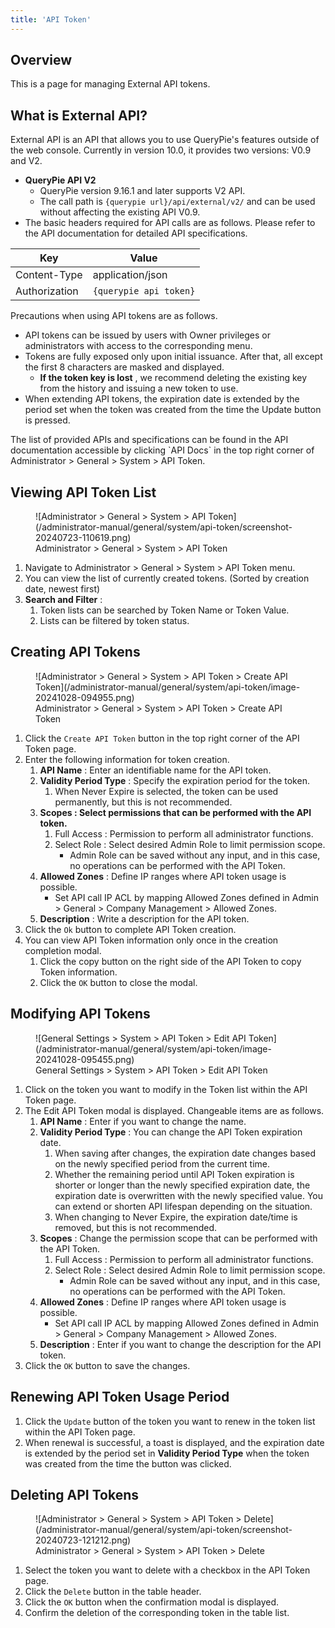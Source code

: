 ```yaml
---
title: 'API Token'
---
```



## Overview

This is a page for managing External API tokens.


## What is External API?

External API is an API that allows you to use QueryPie's features outside of the web console. Currently in version 10.0, it provides two versions: V0.9 and V2.

*  **QueryPie API V2** 
    * QueryPie version 9.16.1 and later supports V2 API.
    * The call path is `{querypie url}/api/external/v2/` and can be used without affecting the existing API V0.9.
* The basic headers required for API calls are as follows. Please refer to the API documentation for detailed API specifications.

|  **Key**      |  **Value**             |
| ------------- | ---------------------- |
| Content-Type  | application/json       |
| Authorization | `{querypie api token}` |

Precautions when using API tokens are as follows.

* API tokens can be issued by users with Owner privileges or administrators with access to the corresponding menu.
* Tokens are fully exposed only upon initial issuance. After that, all except the first 8 characters are masked and displayed.
    *  **If the token key is lost** , we recommend deleting the existing key from the history and issuing a new token to use.
* When extending API tokens, the expiration date is extended by the period set when the token was created from the time the Update button is pressed.

<Callout type="info">
The list of provided APIs and specifications can be found in the API documentation accessible by clicking `API Docs` in the top right corner of Administrator &gt; General &gt; System &gt; API Token.
</Callout>


## Viewing API Token List

<figure data-layout="center" data-align="center">
![Administrator &gt; General &gt; System &gt; API Token](/administrator-manual/general/system/api-token/screenshot-20240723-110619.png)
<figcaption>
Administrator &gt; General &gt; System &gt; API Token
</figcaption>
</figure>

1. Navigate to Administrator &gt; General &gt; System &gt; API Token menu.
2. You can view the list of currently created tokens. (Sorted by creation date, newest first)
3.  **Search and Filter** :
    1. Token lists can be searched by Token Name or Token Value.
    2. Lists can be filtered by token status.


## Creating API Tokens

<figure data-layout="center" data-align="center">
![Administrator &gt; General &gt; System &gt; API Token &gt; Create API Token](/administrator-manual/general/system/api-token/image-20241028-094955.png)
<figcaption>
Administrator &gt; General &gt; System &gt; API Token &gt; Create API Token
</figcaption>
</figure>

1. Click the `Create API Token` button in the top right corner of the API Token page.
2. Enter the following information for token creation.
    1.  **API Name**  : Enter an identifiable name for the API token.
    2.  **Validity Period Type** : Specify the expiration period for the token.
        1. When Never Expire is selected, the token can be used permanently, but this is not recommended.
    3.  **Scopes : Select permissions that can be performed with the API token.** 
        1. Full Access : Permission to perform all administrator functions.
        2. Select Role : Select desired Admin Role to limit permission scope.
            * Admin Role can be saved without any input, and in this case, no operations can be performed with the API Token.
    4.  **Allowed Zones**  : Define IP ranges where API token usage is possible.
        * Set API call IP ACL by mapping Allowed Zones defined in Admin &gt; General &gt; Company Management &gt; Allowed Zones.
    5.  **Description**  : Write a description for the API token.
3. Click the `Ok` button to complete API Token creation.
4. You can view API Token information only once in the creation completion modal.
    1. Click the copy button on the right side of the API Token to copy Token information.
    2. Click the `OK` button to close the modal.


## Modifying API Tokens

<figure data-layout="center" data-align="center">
![General Settings &gt; System &gt; API Token &gt; Edit API Token](/administrator-manual/general/system/api-token/image-20241028-095455.png)
<figcaption>
General Settings &gt; System &gt; API Token &gt; Edit API Token
</figcaption>
</figure>

1. Click on the token you want to modify in the Token list within the API Token page.
2. The Edit API Token modal is displayed. Changeable items are as follows.
    1.  **API Name** : Enter if you want to change the name.
    2.  **Validity Period Type** : You can change the API Token expiration date.
        1. When saving after changes, the expiration date changes based on the newly specified period from the current time.
        2. Whether the remaining period until API Token expiration is shorter or longer than the newly specified expiration date, the expiration date is overwritten with the newly specified value. You can extend or shorten API lifespan depending on the situation.
        3. When changing to Never Expire, the expiration date/time is removed, but this is not recommended.
    3.  **Scopes**  : Change the permission scope that can be performed with the API Token.
        1. Full Access : Permission to perform all administrator functions.
        2. Select Role : Select desired Admin Role to limit permission scope.
            * Admin Role can be saved without any input, and in this case, no operations can be performed with the API Token.
    4.  **Allowed Zones**  : Define IP ranges where API token usage is possible.
        * Set API call IP ACL by mapping Allowed Zones defined in Admin &gt; General &gt; Company Management &gt; Allowed Zones.
    5.  **Description**  : Enter if you want to change the description for the API token.
3. Click the `OK` button to save the changes.


## Renewing API Token Usage Period

1. Click the `Update` button of the token you want to renew in the token list within the API Token page.
2. When renewal is successful, a toast is displayed, and the expiration date is extended by the period set in  **Validity Period Type**  when the token was created from the time the button was clicked.


## Deleting API Tokens

<figure data-layout="center" data-align="center">
![Administrator &gt; General &gt; System &gt; API Token &gt; Delete](/administrator-manual/general/system/api-token/screenshot-20240723-121212.png)
<figcaption>
Administrator &gt; General &gt; System &gt; API Token &gt; Delete
</figcaption>
</figure>

1. Select the token you want to delete with a checkbox in the API Token page.
2. Click the `Delete` button in the table header.
3. Click the `OK` button when the confirmation modal is displayed.
4. Confirm the deletion of the corresponding token in the table list.